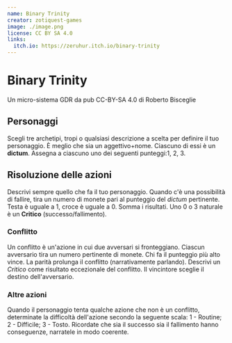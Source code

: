 ```yaml
---
name: Binary Trinity
creator: zotiquest-games
image: ./image.png
license: CC BY SA 4.0
links:
  itch.io: https://zeruhur.itch.io/binary-trinity
---
```

  
# Binary Trinity
Un micro-sistema GDR da pub
CC-BY-SA 4.0 di Roberto Bisceglie

## Personaggi
Scegli tre archetipi, tropi o qualsiasi descrizione a scelta per definire il tuo personaggio. È meglio che sia un aggettivo+nome. Ciascuno di essi è un **dictum**.
Assegna a ciascuno uno dei seguenti punteggi:1, 2, 3.

## Risoluzione delle azioni
Descrivi sempre quello che fa il tuo personaggio. Quando c'è una possibilità di fallire, tira un numero di monete pari al punteggio del *dictum* pertinente.
Testa è uguale a 1, croce è uguale a 0. Somma i risultati.
Uno 0 o 3 naturale è un **Critico** (successo/fallimento).

### Conflitto
Un conflitto è un'azione in cui due avversari si fronteggiano.
Ciascun avversario tira un numero pertinente di monete. Chi fa il punteggio più alto vince. La parità prolunga il conflitto (narrativamente parlando).
Descrivi un *Critico* come risultato eccezionale del conflitto.
Il vincintore sceglie il destino dell'avversario.

### Altre azioni
Quando il personaggio tenta qualche azione che non è un conflitto, determinate la difficoltà dell'azione secondo la seguente scala: 1 - Routine; 2 - Difficile; 3 - Tosto.
Ricordate che sia il successo sia il fallimento hanno conseguenze, narratele in modo coerente.